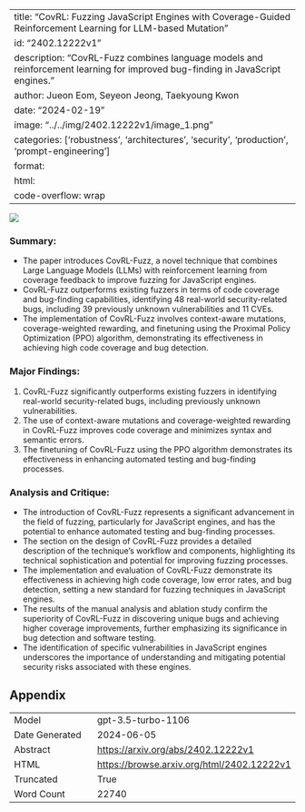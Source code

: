 
---
title: "CovRL: Fuzzing JavaScript Engines with Coverage-Guided Reinforcement Learning for LLM-based Mutation"
id: "2402.12222v1"
description: "CovRL-Fuzz combines language models and reinforcement learning for improved bug-finding in JavaScript engines."
author: Jueon Eom, Seyeon Jeong, Taekyoung Kwon
date: "2024-02-19"
image: "../../img/2402.12222v1/image_1.png"
categories: ['robustness', 'architectures', 'security', 'production', 'prompt-engineering']
format:
  html:
    code-overflow: wrap
---

![](../../img/2402.12222v1/image_1.png)

### Summary:
- The paper introduces CovRL-Fuzz, a novel technique that combines Large Language Models (LLMs) with reinforcement learning from coverage feedback to improve fuzzing for JavaScript engines.
- CovRL-Fuzz outperforms existing fuzzers in terms of code coverage and bug-finding capabilities, identifying 48 real-world security-related bugs, including 39 previously unknown vulnerabilities and 11 CVEs.
- The implementation of CovRL-Fuzz involves context-aware mutations, coverage-weighted rewarding, and finetuning using the Proximal Policy Optimization (PPO) algorithm, demonstrating its effectiveness in achieving high code coverage and bug detection.

### Major Findings:
1. CovRL-Fuzz significantly outperforms existing fuzzers in identifying real-world security-related bugs, including previously unknown vulnerabilities.
2. The use of context-aware mutations and coverage-weighted rewarding in CovRL-Fuzz improves code coverage and minimizes syntax and semantic errors.
3. The finetuning of CovRL-Fuzz using the PPO algorithm demonstrates its effectiveness in enhancing automated testing and bug-finding processes.

### Analysis and Critique:
- The introduction of CovRL-Fuzz represents a significant advancement in the field of fuzzing, particularly for JavaScript engines, and has the potential to enhance automated testing and bug-finding processes.
- The section on the design of CovRL-Fuzz provides a detailed description of the technique's workflow and components, highlighting its technical sophistication and potential for improving fuzzing processes.
- The implementation and evaluation of CovRL-Fuzz demonstrate its effectiveness in achieving high code coverage, low error rates, and bug detection, setting a new standard for fuzzing techniques in JavaScript engines.
- The results of the manual analysis and ablation study confirm the superiority of CovRL-Fuzz in discovering unique bugs and achieving higher coverage improvements, further emphasizing its significance in bug detection and software testing.
- The identification of specific vulnerabilities in JavaScript engines underscores the importance of understanding and mitigating potential security risks associated with these engines.

## Appendix

|          |          |
|----------|----------|
| Model     | gpt-3.5-turbo-1106       |
| Date Generated     | 2024-06-05       |
| Abstract | [https://arxiv.org/abs/2402.12222v1](https://arxiv.org/abs/2402.12222v1)        |
| HTML     | [https://browse.arxiv.org/html/2402.12222v1](https://browse.arxiv.org/html/2402.12222v1)       |
| Truncated       | True       |
| Word Count       | 22740       |
